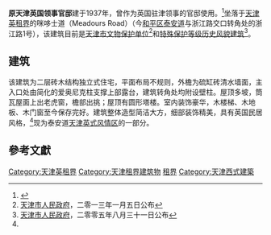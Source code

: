 {{文物保护单位
| 级别 = 省级
| 省区市 = 天津市
| 名称 = 英国领事官邸旧址
| 图片 = [[File:纳森旧居.jpg|200px]]
| 编号 = 4-72
| 分类 = 近现代重要史迹及代表性建筑
| 时代 = 1937年
| 所在 = [[天津市|天津市]][[和平区_(天津市)|和平区]]
| 登录 = 1997年6月2日
}}
'''原天津英国领事官邸'''建于1937年，曾作为英国驻津领事的官邸使用。<ref name="#1">{{Cite web |url=http://www.fmjz.cn/Lists/1/DispForm.aspx?ID=77 |title=浙江路1号（原英国领事官邸） |accessdate=2014-07-29 |archive-date=2014-08-10 |archive-url=https://web.archive.org/web/20140810203227/http://www.fmjz.cn/Lists/1/DispForm.aspx?ID=77 |dead-url=no }}</ref>坐落于[[天津英租界|天津英租界]]的咪哆士道（Meadours Road）（今[[和平区_(天津市)|和平区]][[泰安道|泰安道]]与浙江路交口转角处的浙江路1号），该建筑目前是[[天津市文物保护单位|天津市文物保护单位]]<ref>[[天津市人民政府|天津市人民政府]]，二零一三年一月五日公布</ref>和[[天津历史风貌建筑|特殊保护等级历史风貌建筑]]<ref>[[天津市人民政府|天津市人民政府]]，二零零五年八月三十一日公布</ref>。
== 建筑 ==
{{天津历史风貌建筑
| 省区市 = 天津市
| 名称 = 原英领事官邸
| 图片 = [[File:原英领事官邸铭牌.jpg|200px]]
| 编号 = 0110027
| 等级 = 特殊保护
| 时代 = 1937年
| 所在 = [[天津市|天津市]][[和平区_(天津市)|和平区]]
| 公布 = 2005年8月31日
}}

该建筑为二层砖木结构独立式住宅，平面布局不规则，外檐为硫缸砖清水墙面，主入口处由简化的爱奥尼克柱支撑上部露台，建筑转角处均附设壁柱。屋顶多坡，筒瓦屋面上出老虎窗，檐部出挑；屋顶有圆形塔楼。室内装饰豪华，木楼梯、木地板、木门窗至今保存完好。建筑整体造型简洁大方，细部装饰精美，具有英国民居风格，<ref name="#1"/>现为泰安道[[天津英式风情区|天津英式风情区]]的一部分。

== 參考文獻 ==
<div class="references-small">
<references />
</div>

{{天津市文物保护单位}}

[[Category:天津英租界|Category:天津英租界]]
[[Category:天津租界建筑物|Category:天津租界建筑物]]
[[Category:中国近代建筑|租界]] 
[[Category:天津西式建築|Category:天津西式建築]]
